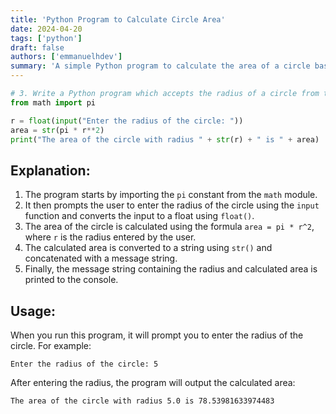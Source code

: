 ```yaml
---
title: 'Python Program to Calculate Circle Area'
date: 2024-04-20
tags: ['python']
draft: false
authors: ['emmanuelhdev']
summary: 'A simple Python program to calculate the area of a circle based on user-provided radius.'
---
```

```python
# 3. Write a Python program which accepts the radius of a circle from the user and compute the area. (area = pi * r^2)
from math import pi

r = float(input("Enter the radius of the circle: "))
area = str(pi * r**2)
print("The area of the circle with radius " + str(r) + " is " + area)
```

## Explanation:

1. The program starts by importing the `pi` constant from the `math` module.
2. It then prompts the user to enter the radius of the circle using the `input` function and converts the input to a float using `float()`.
3. The area of the circle is calculated using the formula `area = pi * r^2`, where `r` is the radius entered by the user.
4. The calculated area is converted to a string using `str()` and concatenated with a message string.
5. Finally, the message string containing the radius and calculated area is printed to the console.

## Usage:

When you run this program, it will prompt you to enter the radius of the circle. For example:

```
Enter the radius of the circle: 5
```

After entering the radius, the program will output the calculated area:

```
The area of the circle with radius 5.0 is 78.53981633974483
```
